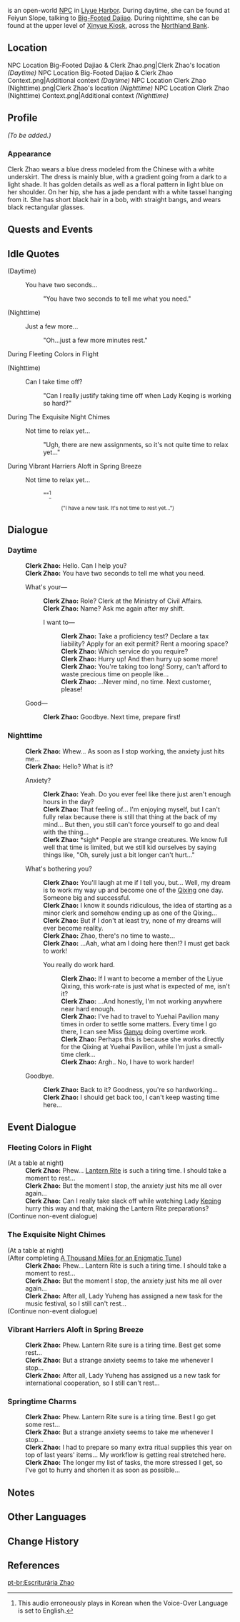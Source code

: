 {{Meta
<!-- REMOVE THIS TEMPLATE AFTER ADDING MISSING INFO -->
|missing_NPC_profile  = yes
}}
{{Character Infobox
|image            = NPC Clerk Zhao.png
|affiliation      = Ministry of Civil Affairs
|region           = Liyue
|location         = Liyue
|title            = Clerk, Ministry of Civil Affairs
|voiceEN          = [https://www.shelby-young.com/ Shelby Young]<ref name="Shelby Young">Shelby Young: [https://www.shelby-young.com/resume EN VA's Website]</ref>
|type             = Open-World NPC
}}
{{Lang|'''Clerk Zhao'''|zh=小昭|zh_rm=Xiǎo Zhāo}} is an open-world [[NPC]] in [[Liyue Harbor]]. During daytime, she can be found at Feiyun Slope, talking to [[Big-Footed Dajiao]]. During nighttime, she can be found at the upper level of [[Xinyue Kiosk]], across the [[Northland Bank]].

==Location==
<gallery>
NPC Location Big-Footed Dajiao & Clerk Zhao.png|Clerk Zhao's location ''(Daytime)''
NPC Location Big-Footed Dajiao & Clerk Zhao Context.png|Additional context ''(Daytime)''
NPC Location Clerk Zhao (Nighttime).png|Clerk Zhao's location ''(Nighttime)''
NPC Location Clerk Zhao (Nighttime) Context.png|Additional context ''(Nighttime)''
</gallery>

==Profile==
''(To be added.)''

===Appearance===
Clerk Zhao wears a blue dress modeled from the Chinese {{Lang|''qipao''|zh=旗袍}} with a white underskirt. The dress is mainly blue, with a gradient going from a dark to a light shade. It has golden details as well as a floral pattern in light blue on her shoulder. On her hip, she has a jade pendant with a white tassel hanging from it. She has short black hair in a bob, with straight bangs, and wears black rectangular glasses.

==Quests and Events==
{{Quests and Events}}

==Idle Quotes==
{{Dialogue Start}}
;(Daytime)
: {{DIcon|Idle}} You have two seconds...
:: {{A|VO Clerk Zhao 01.ogg}} "You have two seconds to tell me what you need."

;(Nighttime)
: {{DIcon|Idle}} Just a few more...
:: {{A|VO Clerk Zhao 02.ogg}} "Oh...just a few more minutes rest."
{{Dialogue End}}

;During Fleeting Colors in Flight
{{Dialogue Start}}
;(Nighttime)
: {{DIcon|Idle}} Can I take time off?
:: {{A|VO Clerk Zhao Lantern Rite 01.ogg}} "Can I really justify taking time off when Lady Keqing is working so hard?"
{{Dialogue End}}

;During The Exquisite Night Chimes
{{Dialogue Start}}
: {{DIcon|Idle}} Not time to relax yet... 
:: {{A|VO Clerk Zhao Lantern Rite 02.ogg}} "Ugh, there are new assignments, so it's not quite time to relax yet..."
{{Dialogue End}}

;During Vibrant Harriers Aloft in Spring Breeze
{{Dialogue Start}}
: {{DIcon|Idle}} Not time to relax yet...
:: {{A|VO Clerk Zhao Lantern Rite 03.ogg}} "{{ko|새로운 임무가 생겼어. 아직은 쉴 때가 아니야...}}"<ref group="Note">This audio erroneously plays in Korean when the Voice-Over Language is set to English.</ref>
::: <small>("I have a new task. It's not time to rest yet...")</small>
{{Dialogue End}}

==Dialogue==
{{Dialogue Start}}
===Daytime===
:'''Clerk Zhao:''' Hello. Can I help you?
:'''Clerk Zhao:''' You have two seconds to tell me what you need.
:{{DIcon}} What's your&mdash;
::'''Clerk Zhao:''' Role? Clerk at the Ministry of Civil Affairs.
::'''Clerk Zhao:''' Name? Ask me again after my shift.
::{{DIcon}} I want to&mdash;
:::'''Clerk Zhao:''' Take a proficiency test? Declare a tax liability? Apply for an exit permit? Rent a mooring space?
:::'''Clerk Zhao:''' Which service do you require?
:::'''Clerk Zhao:''' Hurry up! And then hurry up some more!
:::'''Clerk Zhao:''' You're taking too long! Sorry, can't afford to waste precious time on people like...
:::'''Clerk Zhao:''' ...Never mind, no time. Next customer, please!
:{{DIcon}} Good&mdash;
::'''Clerk Zhao:''' Goodbye. Next time, prepare first!

===Nighttime===
:'''Clerk Zhao:''' Whew... As soon as I stop working, the anxiety just hits me...
:'''Clerk Zhao:''' Hello? What is it?
:{{DIcon}} Anxiety?
::'''Clerk Zhao:''' Yeah. Do you ever feel like there just aren't enough hours in the day?
::'''Clerk Zhao:''' That feeling of... I'm enjoying myself, but I can't fully relax because there is still that thing at the back of my mind... But then, you still can't force yourself to go and deal with the thing...
::'''Clerk Zhao:''' *sigh* People are strange creatures. We know full well that time is limited, but we still kid ourselves by saying things like, "Oh, surely just a bit longer can't hurt..."
:{{DIcon}} What's bothering you?
::'''Clerk Zhao:''' You'll laugh at me if I tell you, but... Well, my dream is to work my way up and become one of the [[Qixing]] one day. Someone big and successful.
::'''Clerk Zhao:''' I know it sounds ridiculous, the idea of starting as a minor clerk and somehow ending up as one of the Qixing...
::'''Clerk Zhao:''' But if I don't at least try, none of my dreams will ever become reality.
::'''Clerk Zhao:''' Zhao, there's no time to waste...
::'''Clerk Zhao:''' ...Aah, what am I doing here then!? I must get back to work!
::{{DIcon}} You really do work hard.
:::'''Clerk Zhao:''' If I want to become a member of the Liyue Qixing, this work-rate is just what is expected of me, isn't it?
:::'''Clerk Zhao:''' ...And honestly, I'm not working anywhere near hard enough.
:::'''Clerk Zhao:''' I've had to travel to Yuehai Pavilion many times in order to settle some matters. Every time I go there, I can see Miss [[Ganyu]] doing overtime work.
:::'''Clerk Zhao:''' Perhaps this is because she works directly for the Qixing at Yuehai Pavilion, while I'm just a small-time clerk...
:::'''Clerk Zhao:''' Argh..<!--.--> No, I have to work harder!
:{{DIcon}} Goodbye.
::'''Clerk Zhao:''' Back to it? Goodness, you're so hardworking...
::'''Clerk Zhao:''' I should get back too, I can't keep wasting time here...
{{Dialogue End}}

==Event Dialogue==
===Fleeting Colors in Flight===
{{Dialogue Start}}
;(At a table at night)
:'''Clerk Zhao:''' Phew... [[Lantern Rite]] is such a tiring time. I should take a moment to rest...
:'''Clerk Zhao:''' But the moment I stop, the anxiety just hits me all over again...
:'''Clerk Zhao:''' Can I really take slack off while watching Lady [[Keqing]] hurry this way and that, making the Lantern Rite preparations?
;(Continue non-event dialogue)
{{Dialogue End}}

===The Exquisite Night Chimes===
{{Dialogue Start}}
;(At a table at night)
;(After completing [[A Thousand Miles for an Enigmatic Tune]])
:'''Clerk Zhao:''' Phew... Lantern Rite is such a tiring time. I should take a moment to rest...
:'''Clerk Zhao:''' But the moment I stop, the anxiety just hits me all over again...
:'''Clerk Zhao:''' After all, Lady Yuheng has assigned a new task for the music festival, so I still can't rest...
;(Continue non-event dialogue)
{{Dialogue End}}

===Vibrant Harriers Aloft in Spring Breeze===
{{Dialogue Start}}
:'''Clerk Zhao:''' Phew. Lantern Rite sure is a tiring time. Best get some rest...
:'''Clerk Zhao:''' But a strange anxiety seems to take me whenever I stop...
:'''Clerk Zhao:''' After all, Lady Yuheng has assigned us a new task for international cooperation, so I still can't rest...
{{Dialogue End}}

===Springtime Charms===
{{Dialogue Start}}
:'''Clerk Zhao:''' Phew. Lantern Rite sure is a tiring time. Best I go get some rest...
:'''Clerk Zhao:''' But a strange anxiety seems to take me whenever I stop...
:'''Clerk Zhao:''' I had to prepare so many extra ritual supplies this year on top of last years' items... My workflow is getting real stretched here.
:'''Clerk Zhao:''' The longer my list of tasks, the more stressed I get, so I've got to hurry and shorten it as soon as possible...
{{Dialogue End}}

==Notes==
{{Reflist|note=1}}

==Other Languages==
{{Other Languages
|default_hidden = 1
|en      = Clerk Zhao
|zhs     = 小昭
|zhs_rm  = Xiǎo Zhāo
|zht     = 小昭
|zht_rm  = Xiǎo Zhāo
|ja      = 昭
|ja_rm   = Shou{{Assumed}}
|ko      = {{tt|소소|小昭}}
|es      = Recepcionista Zhao
|fr      = Clergesse Zhao
|ru      = Клерк Чжао
|th      = เสมียน Zhao
|th_rm   = Samian Zhao
|vi      = Zhao
|de      = Beamte Zhao
|id      = Clerk Zhao
|pt      = Escriturária Zhao
|tr      = Katip Zhao
|it      = Segretaria Zhao
}}

==Change History==
{{Change History|1.0}}

==References==
{{Reflist}}

[[pt-br:Escriturária Zhao]]
